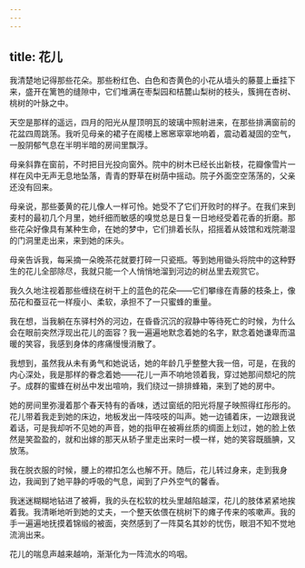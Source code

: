 ```yaml
---
---
---
```

title: 花儿
---




我清楚地记得那些花朵。那些粉红色、白色和杏黄色的小花从墙头的藤蔓上垂挂下来，盛开在篱笆的缝隙中，它们堆满在枣梨园和桔麓山梨树的枝头，簇拥在杏树、桃树的叶脉之中。

天空是那样的遥远，四月的阳光从屋顶明瓦的玻璃中照射进来，在那些排满窗前的花盆四周跳荡。我听见母亲的裙子在阁楼上窸窸窣窣地响着，震动着凝固的空气，一股阴郁气息在半明半暗的房间里飘浮。

母亲斜靠在窗前，不时把目光投向窗外。院中的树木已经长出新枝，花瓣像雪片一样在风中无声无息地坠落，青青的野草在树荫中摇动。院子外面空空荡荡的，父亲还没有回来。

母亲说，那些萎黄的花儿像人一样可怜。她受不了它们开败时的样子。在我们来到麦村的最初几个月里，她纤细而敏感的嗅觉总是日复一日地经受着花香的折磨。那些花朵好像具有某种生命，在她的梦中，它们排着长队，招摇着从妓馆和戏院潮湿的门洞里走出来，来到她的床头。

母亲告诉我，每采摘一朵晚茶花就要打碎一只瓷瓶。等到她用锄头将院中的这种野生的花儿全部除尽，我就只能一个人悄悄地溜到河边的树丛里去观赏它。

我久久地注视着那些缠绕在树干上的蓝色的花朵——它们攀缘在青藤的枝条上，像茄花和蚕豆花一样瘦小、柔软，承担不了一只蜜蜂的重量。

我在想，当我躺在东驿村外的河边，在昏昏沉沉的寂静中等待死亡的时候，为什么会在眼前突然浮现出花儿的面容？我一遍遍地默念着她的名字，默念着她谦卑而温暖的笑容，我感到身体的疼痛慢慢消散了。

我想到，虽然我从未有勇气和她说话，她的年龄几乎整整大我一倍，可是，在我的内心深处，我是那样的眷念着她——花儿一声不响地领着我，穿过她那间颓圮的院子。成群的蜜蜂在树丛中发出喧响，我们绕过一排排蜂箱，来到了她的房中。

她的房间里弥漫着那个春天特有的香味，透过窗纸的阳光将屋子映照得红彤彤的。花儿带着我走到她的床边，地板发出一阵吱吱的叫声。她一边铺着床，一边跟我说着话，可是我却听不见她的声音，她的指甲在被褥丝质的绸面上划过，她的脸上依然是笑盈盈的，就和出嫁的那天从轿子里走出来时一模一样，她的笑容既腼腆，又放荡。

我在脱衣服的时候，腰上的襟扣怎么也解不开。随后，花儿转过身来，走到我身边，我闻到了她平静的呼吸的气息，闻到了户外空气的馨香。

我迷迷糊糊地钻进了被褥，我的头在松软的枕头里越陷越深，花儿的肢体紧紧地挨着我。我清晰地听到她的丈夫，一个整天依偎在桃树下的瘫子传来的咳嗽声。我的手一遍遍地抚摸着锦缎的被面，突然感到了一阵莫名其妙的忧伤，眼泪不知不觉地流淌出来。

花儿的喘息声越来越响，渐渐化为一阵流水的呜咽。